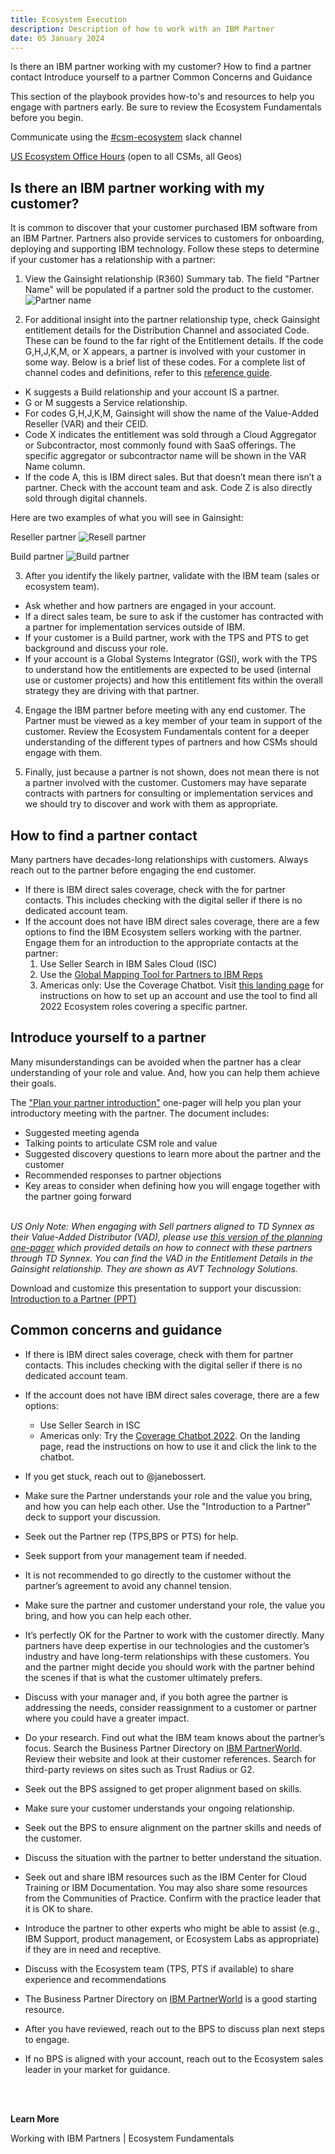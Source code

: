 ```yaml
---
title: Ecosystem Execution
description: Description of how to work with an IBM Partner
date: 05 January 2024
---
```



<AnchorLinks small>
  <AnchorLink>Is there an IBM partner working with my customer?</AnchorLink>
  <AnchorLink>How to find a partner contact</AnchorLink>
  <AnchorLink>Introduce yourself to a partner</AnchorLink>
  <AnchorLink>Common Concerns and Guidance</AnchorLink>
</AnchorLinks>

<Row>
<Column colMd={8} colLg={8}>

This section of the playbook provides how-to's and resources to help you engage with partners early. Be sure to review the <Link to="/onboard/csm-partner-ecosystem" target='_blank' rel='noreferrer noopener'>Ecosystem Fundamentals</Link> before you begin.

</Column>

<Column colMd={4} colLg={4}>

<Aside>

Communicate using the <a href='http://ibm-cloud.slack.com/archives/C056H6QHCAE' target='_blank' rel='noreferrer noopener'>#csm-ecosystem</a> slack channel

</Aside>

<Aside>

<a href='https://ec.yourlearning.ibm.com/w3/event/10354009' target='_blank' rel='noreferrer noopener'>US Ecosystem Office Hours</a> (open to all CSMs, all Geos)

</Aside>

</Column>
</Row>

<Row>
<Column colMd={9} colLg={9}>

## Is there an IBM partner working with my customer?

It is common to discover that your customer purchased IBM software from an IBM Partner.  Partners also provide services to customers for onboarding, deploying and supporting IBM technology.  Follow these steps to determine if your customer has a relationship with a partner:

1. View the Gainsight relationship (R360) Summary tab. The field "Partner Name" will be populated if a partner sold the product to the customer.
![Partner name](../../images/partner-name-r360summary.png)


2. For additional insight into the partner relationship type, check Gainsight entitlement details for the Distribution Channel and associated Code. These can be found to the far right of the Entitlement details. If the code G,H,J,K,M, or X appears, a partner is involved with your customer in some way. Below is a brief list of these codes. For a complete list of channel codes and definitions, refer to this <a href="https://w3.ibm.com/w3publisher/bpdm/user-information/channel-codes" target='_blank' rel='noreferrer noopener'>reference guide</a>.
  * K suggests a Build relationship and your account IS a partner.
  * G or M suggests a Service relationship.
  * For codes G,H,J,K,M, Gainsight will show the name of the Value-Added Reseller (VAR) and their CEID.
  * Code X indicates the entitlement was sold through a Cloud Aggregator or Subcontractor, most commonly found with SaaS offerings. The specific aggregator or subcontractor name will be shown in the VAR Name column.
  * If the code A, this is IBM direct sales. But that doesn’t mean there isn’t a partner. Check with the account team and ask. Code Z is also directly sold through digital channels.

Here are two examples of what you will see in Gainsight:

Reseller partner
![Resell partner](../../images/entitlement-details.png)

Build partner
![Build partner](../../images/entitlement-build-partner.png)

3. After you identify the likely partner, validate with the IBM team (sales or ecosystem team).

  * Ask whether and how partners are engaged in your account.
  * If a direct sales team, be sure to ask if the customer has contracted with a partner for implementation services outside of IBM.
  * If your customer is a Build partner, work with the TPS and PTS to get background and discuss your role.
  * If your account is a Global Systems Integrator (GSI), work with the TPS to understand how the entitlements are expected to be used (internal use or customer projects) and how this entitlement fits within the overall strategy they are driving with that partner.

4. Engage the IBM partner before meeting with any end customer. The Partner must be viewed as a key member of your team in support of the customer. Review the <Link to="/onboard/csm-partner-ecosystem" target='_blank' rel='noreferrer noopener'>Ecosystem Fundamentals content</Link> for a deeper understanding of the different types of partners and how CSMs should engage with them.


5. Finally, just because a partner is not shown, does not mean there is not a partner involved with the customer. Customers may have separate contracts with partners for consulting or implementation services and we should try to discover and work with them as appropriate.

## How to find a partner contact

Many partners have decades-long relationships with customers. Always reach out to the partner before engaging the end customer.
* If there is IBM direct sales coverage, check with the for partner contacts. This includes checking with the digital seller if there is no dedicated account team.
* If the account does not have IBM direct sales coverage, there are a few options to find the IBM Ecosystem sellers working with the partner. Engage them for an introduction to the appropriate contacts at the partner:
    1. Use Seller Search in IBM Sales Cloud (ISC)
    2. Use the <a href="https://ibm.ent.box.com/s/wii435byg8spv3ivol1fns3bjtd3jkms" target='_blank' rel='noreferrer noopener'>Global Mapping Tool for Partners to IBM Reps</a>
    3. Americas only: Use the Coverage Chatbot. Visit <a href="https://w3.ibm.com/w3publisher/pts-us-ecosystem/partner-coverage" target='_blank' rel='noreferrer noopener'>this landing page</a> for instructions on how to set up an account and use the tool to find all 2022 Ecosystem roles covering a specific partner.

## Introduce yourself to a partner

Many misunderstandings can be avoided when the partner has a clear understanding of your role and value. And, how you can help them achieve their goals.

The <a href="https://ibm.box.com/s/tnerkzckvygc3wu5ljc3onfw9eia4wv3" target='_blank' rel='noreferrer noopener'>"Plan your partner introduction"</a> one-pager will help you plan your introductory meeting with the partner. The document includes:
* Suggested meeting agenda
* Talking points to articulate CSM role and value
* Suggested discovery questions to learn more about the partner and the customer
* Recommended responses to partner objections
* Key areas to consider when defining how you will engage together with the partner going forward

<br/>
<em>US Only Note: When engaging with Sell partners aligned to TD Synnex as their Value-Added Distributor (VAD), please use <a href="https://ibm.box.com/s/c3tc4hxhrvf77wbettxwq09won7remz4" target='_blank' rel='noreferrer noopener'>this version of the planning one-pager</a> which provided details on how to connect with these partners through TD Synnex. You can find the VAD in the Entitlement Details in the Gainsight relationship. They are shown as AVT Technology Solutions.</em>

Download and customize this presentation to support your discussion: <a href="https://ibm.box.com/s/hq4xbu4ej95wf0m4hjoqukjv1g6qubj7" target='_blank' rel='noreferrer noopener'>Introduction to a Partner (PPT)</a>

## Common concerns and guidance


<Accordion>

<AccordionItem title="I have determined that my customer is working with a partner but I don’t know who to contact in the company.">

* If there is IBM direct sales coverage, check with them for partner contacts. This includes checking with the digital seller if there is no dedicated account team.

* If the account does not have IBM direct sales coverage, there are a few options:
  * Use Seller Search in ISC
  * Americas only: Try the <a href="https://w3.ibm.com/w3publisher/pts-us-ecosystem/partner-coverage" target='_blank' rel='noreferrer noopener'>Coverage Chatbot 2022</a>. On the landing page, read the instructions on how to use it and click the link to the chatbot.

* If you get stuck, reach out to @janebossert.

</AccordionItem>

<AccordionItem title="The partner is not responsive or is blocking access to my customer so I am unable to determine a plan of action.">

* Make sure the Partner understands your role and the value you bring, and how you can help each other. Use the "Introduction to a Partner" deck to support your discussion.

* Seek out the Partner rep (TPS,BPS or PTS) for help.

* Seek support from your management team if needed.

* It is not recommended to go directly to the customer without the partner’s agreement to avoid any channel tension.

</AccordionItem>

<AccordionItem title="The customer prefers to work with through their Business Partner with whom they have trusted relationship. How do I complement their efforts? Do I need to be involved directly with the customer?">

* Make sure the partner and customer understand your role, the value you bring, and how you can help each other.

* It’s perfectly OK for the Partner to work with the customer directly. Many partners have deep expertise in our technologies and the customer’s industry and have long-term relationships with these customers. You and the partner might decide you should work with the partner behind the scenes if that is what the customer ultimately prefers.

* Discuss with your manager and, if you both agree the partner is addressing the needs, consider reassignment to a customer or partner where you could have a greater impact.

</AccordionItem>

<AccordionItem title="How do I know what skills the Partner has? Will they be on a path to successful implementation for the customer?">

* Do your research. Find out what the IBM team knows about the partner’s focus. Search the Business Partner Directory on <a href="https://www.ibm.com/partnerworld/bpdirectory/" target='_blank' rel='noreferrer noopener'>IBM PartnerWorld</a>. Review their website and look at their customer references. Search for third-party reviews on sites such as Trust Radius or G2.

* Seek out the BPS assigned to get proper alignment based on skills.

</AccordionItem>

<AccordionItem title="My customer is used to working with IBM directly but since our sales coverage has changed, they no longer have access to that sales relationship. They are being introduced to a new Business Partner.">

* Make sure your customer understands your ongoing relationship.

* Seek out the BPS to ensure alignment on the partner skills and needs of the customer.

</AccordionItem>

<AccordionItem title="The Partner skills are not adequate, or they are not implementing according to our best practices. How do I share feedback on the partner? Should I intervene and how? How do I help the partner improve?">

* Discuss the situation with the partner to better understand the situation.

* Seek out and share IBM resources such as the IBM Center for Cloud Training or IBM Documentation. You may also share some resources from the Communities of Practice. Confirm with the practice leader that it is OK to share.

* Introduce the partner to other experts who might be able to assist (e.g., IBM Support, product management, or Ecosystem Labs as appropriate) if they are in need and receptive.

* Discuss with the Ecosystem team (TPS, PTS if available) to share experience and recommendations

</AccordionItem>

<AccordionItem title="I need to find a partner for my customer with XXX skills (in cases where the customer prefers to NOT have GBS or IBM Services for whatever reason).">

* The Business Partner Directory on <a href="https://www.ibm.com/partnerworld/bpdirectory/" target='_blank' rel='noreferrer noopener'>IBM PartnerWorld</a> is a good starting resource.

* After you have reviewed, reach out to the BPS to discuss plan next steps to engage.

* If no BPS is aligned with your account, reach out to the Ecosystem sales leader in your market for guidance.

</AccordionItem>

</Accordion>

</Column>

<Column colMd={12} colLg={12}>

<br/><br/>

<Aside>

**Learn More**

<Link to='/onboard/csm-partner-ecosystem'>Working with IBM Partners | Ecosystem Fundamentals</Link>


</Aside>

</Column>

</Row>
